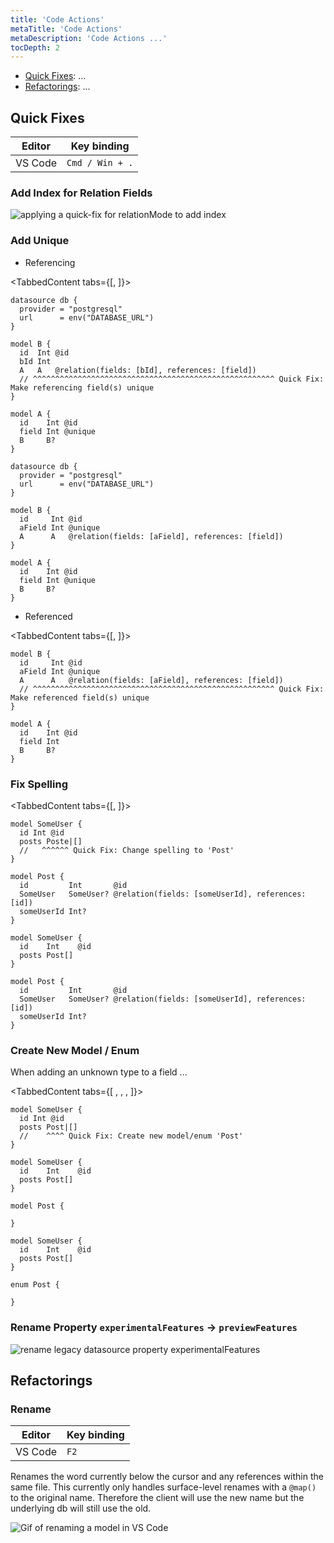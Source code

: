 ```yaml
---
title: 'Code Actions'
metaTitle: 'Code Actions'
metaDescription: 'Code Actions ...'
tocDepth: 2
---
```


<TopBlock>

- [Quick Fixes](#quick-fixes): ...
- [Refactorings](#refactorings): ...

</TopBlock>

## Quick Fixes

| Editor  | Key binding     |
| ------- | --------------- |
| VS Code | `Cmd / Win + .` |

### Add Index for Relation Fields

![applying a quick-fix for relationMode to add index](prisma-ls-relation_mode-index.gif)

### Add Unique

- Referencing

<TabbedContent tabs={[<FileWithIcon text="Before" icon="file"/>, <FileWithIcon text="After" icon="file"/>]}>
<tab>

```prisma
datasource db {
  provider = "postgresql"
  url      = env("DATABASE_URL")
}

model B {
  id  Int @id
  bId Int
  A   A   @relation(fields: [bId], references: [field])
  // ^^^^^^^^^^^^^^^^^^^^^^^^^^^^^^^^^^^^^^^^^^^^^^^^^^^^^^ Quick Fix: Make referencing field(s) unique
}

model A {
  id    Int @id
  field Int @unique
  B     B?
}
```

</tab>
<tab>

```prisma
datasource db {
  provider = "postgresql"
  url      = env("DATABASE_URL")
}

model B {
  id     Int @id
  aField Int @unique
  A      A   @relation(fields: [aField], references: [field])
}

model A {
  id    Int @id
  field Int @unique
  B     B?
}
```

</tab>
</TabbedContent>

- Referenced

<TabbedContent tabs={[<FileWithIcon text="Before" icon="file"/>, <FileWithIcon text="After" icon="file"/>]}>
<tab>

```prisma
model B {
  id     Int @id
  aField Int @unique
  A      A   @relation(fields: [aField], references: [field])
  // ^^^^^^^^^^^^^^^^^^^^^^^^^^^^^^^^^^^^^^^^^^^^^^^^^^^^^^ Quick Fix: Make referenced field(s) unique
}

model A {
  id    Int @id
  field Int
  B     B?
}
```

</tab>
<tab></tab>
</TabbedContent>

### Fix Spelling

<TabbedContent tabs={[<FileWithIcon text="Before" icon="file"/>, <FileWithIcon text="After" icon="file"/>]}>
<tab>

```prisma
model SomeUser {
  id Int @id
  posts Poste|[]
  //   ^^^^^^ Quick Fix: Change spelling to 'Post'
}

model Post {
  id         Int       @id
  SomeUser   SomeUser? @relation(fields: [someUserId], references: [id])
  someUserId Int?
}
```

</tab>
<tab>

```prisma
model SomeUser {
  id    Int    @id
  posts Post[]
}

model Post {
  id         Int       @id
  SomeUser   SomeUser? @relation(fields: [someUserId], references: [id])
  someUserId Int?
}
```

</tab>
</TabbedContent>

### Create New Model / Enum

When adding an unknown type to a field ...

<TabbedContent tabs={[
    <FileWithIcon text="Before" icon="file"/>,
    <FileWithIcon text="After (model)" icon="file"/>,
    <FileWithIcon text="After (enum)" icon="file"/>,
    ]}>
<tab>

```prisma
model SomeUser {
  id Int @id
  posts Post|[]
  //    ^^^^ Quick Fix: Create new model/enum 'Post'
}
```

```prisma
model SomeUser {
  id    Int    @id
  posts Post[]
}

model Post {

}
```

</tab>
<tab>

```prisma
model SomeUser {
  id    Int    @id
  posts Post[]
}

enum Post {

}
```

</tab>
</TabbedContent>

### Rename Property `experimentalFeatures` -> `previewFeatures`

![rename legacy datasource property experimentalFeatures]()

## Refactorings

### Rename

| Editor  | Key binding |
| ------- | ----------- |
| VS Code | `F2`        |

Renames the word currently below the cursor and any references within the same file. This currently only handles surface-level renames with a `@map()` to the original name. Therefore the client will use the new name but the underlying db will still use the old.

![Gif of renaming a model in VS Code](prisma-ls-rename.gif)
